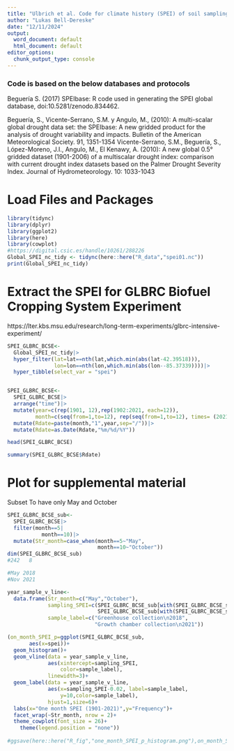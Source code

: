 ---
title: "Ulbrich et al. Code for climate history (SPEI) of soil sampling dates"
author: "Lukas Bell-Dereske"
date: "12/11/2024"
output:
  word_document: default
  html_document: default
editor_options:
  chunk_output_type: console
---

### Code is based on the below databases and protocols

Beguería S. (2017) SPEIbase: R code used in generating the SPEI global database, doi:10.5281/zenodo.834462.

Beguería, S., Vicente-Serrano, S.M. y Angulo, M., (2010): A multi-scalar global drought data set: the SPEIbase: A new gridded product for the analysis of drought variability and impacts. Bulletin of the American Meteorological Society. 91, 1351-1354
Vicente-Serrano, S.M., Beguería, S., López-Moreno, J.I., Angulo, M., El Kenawy, A. (2010): A new global 0.5° gridded dataset (1901-2006) of a multiscalar drought index: comparison with current drought index datasets based on the Palmer Drought Severity Index. Journal of Hydrometeorology. 10: 1033-1043


# Load Files and Packages
```{r setup, include=FALSE}
library(tidync)
library(dplyr)
library(ggplot2)
library(here)
library(cowplot)
#https://digital.csic.es/handle/10261/288226
Global_SPEI_nc_tidy <- tidync(here::here("R_data","spei01.nc"))
print(Global_SPEI_nc_tidy)
```

# Extract the SPEI for GLBRC Biofuel Cropping System Experiment
https://lter.kbs.msu.edu/research/long-term-experiments/glbrc-intensive-experiment/

```{r echo=FALSE}
SPEI_GLBRC_BCSE<-
  Global_SPEI_nc_tidy|>
  hyper_filter(lat=lat==nth(lat,which.min(abs(lat-42.39518))),
               lon=lon==nth(lon,which.min(abs(lon--85.37339))))|>
  hyper_tibble(select_var = "spei")


SPEI_GLBRC_BCSE<-
  SPEI_GLBRC_BCSE|>
  arrange("time")|>
  mutate(year=c(rep(1901, 12),rep(1902:2021, each=12)),
         month=c(seq(from=1,to=12), rep(seq(from=1,to=12), times= (2021-1901))))|>
  mutate(Rdate=paste(month,"1",year,sep="/"))|>
  mutate(Rdate=as.Date(Rdate,"%m/%d/%Y"))

head(SPEI_GLBRC_BCSE)

summary(SPEI_GLBRC_BCSE$Rdate)
```


# Plot for supplemental material

Subset To have only May and October 

```{r echo=FALSE}
SPEI_GLBRC_BCSE_sub<-
  SPEI_GLBRC_BCSE|>
  filter(month==5|
           month==10)|>
  mutate(Str_month=case_when(month==5~"May",
                             month==10~"October"))
dim(SPEI_GLBRC_BCSE_sub)
#242   8

#May 2018 
#Nov 2021

year_sample_v_line<-
  data.frame(Str_month=c("May","October"),
             sampling_SPEI=c(SPEI_GLBRC_BCSE_sub[with(SPEI_GLBRC_BCSE_sub,year==2018&month==5),]$spei,
                             SPEI_GLBRC_BCSE_sub[with(SPEI_GLBRC_BCSE_sub,year==2021&month==10),]$spei),
             sample_label=c("Greenhouse collection\n2018",
                            "Growth chamber collection\n2021"))

(on_month_SPEI_p=ggplot(SPEI_GLBRC_BCSE_sub,
       aes(x=spei))+
  geom_histogram()+
  geom_vline(data = year_sample_v_line,
             aes(xintercept=sampling_SPEI,
                 color=sample_label),
             linewidth=3)+
  geom_label(data = year_sample_v_line,
             aes(x=sampling_SPEI-0.02, label=sample_label,
                 y=10,color=sample_label),
             hjust=1,size=6)+
  labs(x="One month SPEI (1901-2021)",y="Frequency")+
  facet_wrap(~Str_month, nrow = 2)+
  theme_cowplot(font_size = 26)+
    theme(legend.position = "none"))
  
#ggsave(here::here("R_fig","one_month_SPEI_p_histogram.png"),on_month_SPEI_p,width =12,height = 10,device="png")
```
